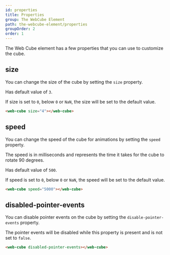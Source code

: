 ```yaml
---
id: properties
title: Properties
group: The WebCube Element
path: the-webcube-element/properties
groupOrder: 2
order: 1
---
```



The Web Cube element has a few properties that you can use to customize the cube.

## size

You can change the size of the cube by setting the `size` property.

Has default value of `3`.

If size is set to `0`, below `0` or `NaN`, the size will be set to the default value.

```html title="index.html"
<web-cube size="4"></web-cube>
```

<div class="rounded-lg overflow-hidden bg-slate-300 dark:bg-slate-700 my-8">
    <WebCube size={4} />
</div>

## speed

You can change the speed of the cube for animations by setting the `speed` property.

The speed is in milliseconds and represents the time it takes for the cube to rotate 90 degrees.

Has default value of `500`.

If speed is set to `0`, below `0` or `NaN`, the speed will be set to the default value.

```html title="index.html"
<web-cube speed="5000"></web-cube>
```

<div class="rounded-lg overflow-hidden bg-slate-300 dark:bg-slate-700 my-8">
    <WebCube size={2} speed={5000} />
</div>

## disabled-pointer-events

You can disable pointer events on the cube by setting the `disable-pointer-events` property.

The pointer events will be disabled while this property is present and is not set to `false`.

```html title="index.html"
<web-cube disabled-pointer-events></web-cube>
```

<div class="rounded-lg overflow-hidden bg-slate-300 dark:bg-slate-700 my-8">
    <WebCube disabledPointerEvents size={2} />
</div>


